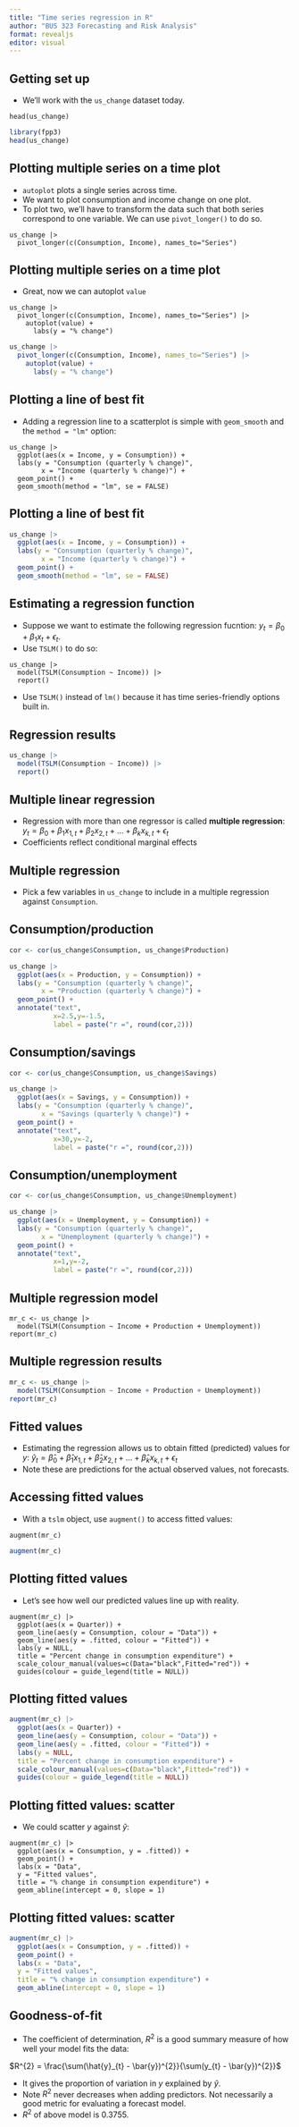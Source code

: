 ```yaml
---
title: "Time series regression in R"
author: "BUS 323 Forecasting and Risk Analysis"
format: revealjs
editor: visual
---
```


## Getting set up

-   We'll work with the `us_change` dataset today.

```         
head(us_change)
```

```r
library(fpp3)
head(us_change)
```

## Plotting multiple series on a time plot

-   `autoplot` plots a single series across time.
-   We want to plot consumption and income change on one plot.
-   To plot two, we'll have to transform the data such that both series correspond to one variable. We can use `pivot_longer()` to do so.

```         
us_change |>
  pivot_longer(c(Consumption, Income), names_to="Series")
```

## Plotting multiple series on a time plot

-   Great, now we can autoplot `value`

```         
us_change |>
  pivot_longer(c(Consumption, Income), names_to="Series") |>
    autoplot(value) +
      labs(y = "% change")
```

```r
us_change |>
  pivot_longer(c(Consumption, Income), names_to="Series") |>
    autoplot(value) +
      labs(y = "% change")
```

## Plotting a line of best fit

-   Adding a regression line to a scatterplot is simple with `geom_smooth` and the `method = "lm"` option:

```         
us_change |>
  ggplot(aes(x = Income, y = Consumption)) +
  labs(y = "Consumption (quarterly % change)",
        x = "Income (quarterly % change)") +
  geom_point() +
  geom_smooth(method = "lm", se = FALSE)
```

## Plotting a line of best fit

```r
us_change |>
  ggplot(aes(x = Income, y = Consumption)) +
  labs(y = "Consumption (quarterly % change)",
        x = "Income (quarterly % change)") +
  geom_point() +
  geom_smooth(method = "lm", se = FALSE)
```

## Estimating a regression function

-   Suppose we want to estimate the following regression fucntion: $y_{t} = \beta_{0} + \beta_{1} x_{t} + \epsilon_{t}$.
-   Use `TSLM()` to do so:

```         
us_change |>
  model(TSLM(Consumption ~ Income)) |>
  report()
```

-   Use `TSLM()` instead of `lm()` because it has time series-friendly options built in.

## Regression results

```r
us_change |>
  model(TSLM(Consumption ~ Income)) |>
  report()
```

## Multiple linear regression
- Regression with more than one regressor is called **multiple regression**:
$y_{t} = \beta_{0} + \beta_{1} x_{1,t} + \beta_{2} x_{2,t} + ... + \beta_{k} x_{k,t} + \epsilon_{t}$
- Coefficients reflect conditional marginal effects

## Multiple regression
- Pick a few variables in ```us_change``` to include in a multiple regression against ```Consumption```.

## Consumption/production
```r
cor <- cor(us_change$Consumption, us_change$Production)

us_change |>
  ggplot(aes(x = Production, y = Consumption)) +
  labs(y = "Consumption (quarterly % change)",
        x = "Production (quarterly % change)") +
  geom_point() +
  annotate("text",
           x=2.5,y=-1.5,
           label = paste("r =", round(cor,2)))
```

## Consumption/savings
```r
cor <- cor(us_change$Consumption, us_change$Savings)

us_change |>
  ggplot(aes(x = Savings, y = Consumption)) +
  labs(y = "Consumption (quarterly % change)",
        x = "Savings (quarterly % change)") +
  geom_point() +
  annotate("text",
           x=30,y=-2,
           label = paste("r =", round(cor,2)))
```

## Consumption/unemployment
```r
cor <- cor(us_change$Consumption, us_change$Unemployment)

us_change |>
  ggplot(aes(x = Unemployment, y = Consumption)) +
  labs(y = "Consumption (quarterly % change)",
        x = "Unemployment (quarterly % change)") +
  geom_point() +
  annotate("text",
           x=1,y=-2,
           label = paste("r =", round(cor,2)))
```

## Multiple regression model
```
mr_c <- us_change |>
  model(TSLM(Consumption ~ Income + Production + Unemployment))
report(mr_c)
```

## Multiple regression results
```r
mr_c <- us_change |>
  model(TSLM(Consumption ~ Income + Production + Unemployment))
report(mr_c)
```

## Fitted values
- Estimating the regression allows us to obtain fitted (predicted) values for $y$:
$\hat{y}_{t} = \hat{\beta}_{0} + \hat{\beta}_{1} x_{1,t} + \hat{\beta}_{2} x_{2,t} + ... + \hat{\beta}_{k} x_{k,t} + \epsilon_{t}$
- Note these are predictions for the actual observed values, not forecasts.

## Accessing fitted values
- With a ```tslm``` object, use ```augment()``` to access fitted values:
```
augment(mr_c)
```
```r
augment(mr_c)
```

## Plotting fitted values
- Let's see how well our predicted values line up with reality.
```
augment(mr_c) |>
  ggplot(aes(x = Quarter)) +
  geom_line(aes(y = Consumption, colour = "Data")) +
  geom_line(aes(y = .fitted, colour = "Fitted")) +
  labs(y = NULL,
  title = "Percent change in consumption expenditure") +
  scale_colour_manual(values=c(Data="black",Fitted="red")) +
  guides(colour = guide_legend(title = NULL))
```

## Plotting fitted values
```r
augment(mr_c) |>
  ggplot(aes(x = Quarter)) +
  geom_line(aes(y = Consumption, colour = "Data")) +
  geom_line(aes(y = .fitted, colour = "Fitted")) +
  labs(y = NULL,
  title = "Percent change in consumption expenditure") +
  scale_colour_manual(values=c(Data="black",Fitted="red")) +
  guides(colour = guide_legend(title = NULL))
```

## Plotting fitted values: scatter
- We could scatter $y$ against $\hat{y}$:
```
augment(mr_c) |>
  ggplot(aes(x = Consumption, y = .fitted)) +
  geom_point() +
  labs(x = "Data",
  y = "Fitted values",
  title = "% change in consumption expenditure") +
  geom_abline(intercept = 0, slope = 1)
```

## Plotting fitted values: scatter
```r
augment(mr_c) |>
  ggplot(aes(x = Consumption, y = .fitted)) +
  geom_point() +
  labs(x = "Data",
  y = "Fitted values",
  title = "% change in consumption expenditure") +
  geom_abline(intercept = 0, slope = 1)
```

## Goodness-of-fit
- The coefficient of determination, $R^{2}$ is a good summary measure of how well your model fits the data:

$R^{2} = \frac{\sum(\hat{y}_{t} - \bar{y})^{2}}{\sum(y_{t} - \bar{y})^{2}}$

- It gives the proportion of variation in $y$ explained by $\hat{y}$.
- Note $R^{2}$ never decreases when adding predictors. Not necessarily a good metric for evaluating a forecast model. 
- $R^{2}$ of above model is 0.3755.

## 